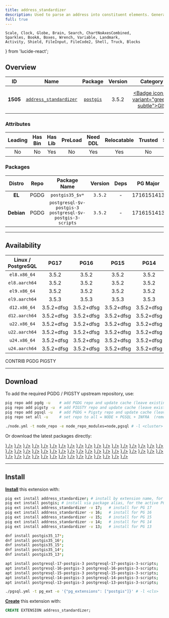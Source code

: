 ```yaml
---
title: address_standardizer
description: Used to parse an address into constituent elements. Generally used to support geocoding address normalization step.
full: true
---
```


    Scale, Clock, Globe, Brain, Search, ChartNoAxesCombined,
    Sparkles, BookA, Boxes, Wrench, Variable, Landmark,
    Activity, Shield, FileInput, FileCode2, Shell, Truck, Blocks
} from 'lucide-react';

## Overview

| <TooltipIconButton tooltip="Extension unique identifier" side="top">ID</TooltipIconButton> | <TooltipIconButton tooltip="Extension name" side="top">Name</TooltipIconButton> | <TooltipIconButton tooltip="Package name for installation" side="top">Package</TooltipIconButton> | <TooltipIconButton tooltip="Latest available extension version" side="top">Version</TooltipIconButton> | <TooltipIconButton tooltip="Extension category" side="top">Category</TooltipIconButton> | <TooltipIconButton tooltip="Open source license" side="top">License</TooltipIconButton> | <TooltipIconButton tooltip="Programming language" side="top">Lang</TooltipIconButton> |
|:--------:|:--------:|:----------:|:--------------:|:---------------------------------------:|:------------------------------------------------------:|:----:|
| **1505** | [`address_standardizer`](https://git.osgeo.org/gitea/postgis/postgis) | [`postgis`](/ext/postgis) | 3.5.2 | <a href="/ext/gis" className="no-underline"><Badge icon={<Globe />} variant="green-subtle">GIS</Badge></a> | <a href="/ext/list/license#gpl-20" className="no-underline"><Badge icon={<Scale />} variant="amber-subtle">GPL-2.0</Badge></a> | <a href="/ext/list/lang#c"><Badge icon={<FileCode2 />} variant="blue-subtle">C</Badge></a> |

### Attributes

| <TooltipIconButton tooltip="The Primary Leading extension in the Package" side="top">Leading</TooltipIconButton> | <TooltipIconButton tooltip="Contains binary utils" side="top">Has Bin</TooltipIconButton> | <TooltipIconButton tooltip="Contains .so shared library files" side="top">Has Lib</TooltipIconButton> | <TooltipIconButton tooltip="Requires preloading via shared_preload_libraries" side="top">PreLoad</TooltipIconButton> | <TooltipIconButton tooltip="Requires CREATE EXTENSION DDL command" side="top">Need DDL</TooltipIconButton> | <TooltipIconButton tooltip="Can be installed in any schema" side="top">Relocatable</TooltipIconButton> | <TooltipIconButton tooltip="Can be created by non-superuser" side="top">Trusted</TooltipIconButton> | <TooltipIconButton tooltip="Schemas used by this extension" side="top">Schemas</TooltipIconButton> |
|:-------:|:-------:|:-------:|:-------:|:--------:|:-----------:|:-------:|:-------:|
| No | No | Yes | No | Yes | Yes | No | - |

### Packages

| <TooltipIconButton tooltip="Linux distribution family, EL or Debian" side="top">Distro</TooltipIconButton> | <TooltipIconButton tooltip="Package repository" side="top">Repo</TooltipIconButton> | <TooltipIconButton tooltip="The RPM/DEB Package Name Pattern (replace $v with real pg major)" side="top">Package Name</TooltipIconButton> | <TooltipIconButton tooltip="Latest package version" side="top">Version</TooltipIconButton> | <TooltipIconButton tooltip="RPM/DEB Package dependencies" side="top">Deps</TooltipIconButton> | <TooltipIconButton tooltip="Available in these PostgreSQL Major Versions" side="top">PG Major</TooltipIconButton> |
|:----------:|:--------:|:------------------------:|:-----------:|:------------:|:------------------:|
|   **EL**   | <Badge variant="blue-subtle"><span className="font-bold">PGDG</span></Badge> | `postgis35_$v*` | `3.5.2` | - | <Badge variant="green-subtle">17</Badge><Badge variant="green-subtle">16</Badge><Badge variant="green-subtle">15</Badge><Badge variant="green-subtle">14</Badge><Badge variant="green-subtle">13</Badge> |
| **Debian** | <Badge variant="blue-subtle"><span className="font-bold">PGDG</span></Badge> | `postgresql-$v-postgis-3 postgresql-$v-postgis-3-scripts` | `3.5.2` | - | <Badge variant="green-subtle">17</Badge><Badge variant="green-subtle">16</Badge><Badge variant="green-subtle">15</Badge><Badge variant="green-subtle">14</Badge><Badge variant="green-subtle">13</Badge> |



------

## Availability

| <TooltipIconButton tooltip="Linux Distro Arch / PostgreSQL Major Version" side="top">Linux / PostgreSQL </TooltipIconButton> | **PG17** | **PG16** | **PG15** | **PG14** | **PG13** |
|:-----:|:-----:|:-----:|:-----:|:-----:|:-----:|
| `el8.x86_64` | <Badge variant="blue-subtle">3.5.2</Badge> | <Badge variant="blue-subtle">3.5.2</Badge> | <Badge variant="blue-subtle">3.5.2</Badge> | <Badge variant="blue-subtle">3.5.2</Badge> | <Badge variant="blue-subtle">3.5.2</Badge> |
| `el8.aarch64` | <Badge variant="blue-subtle">3.5.2</Badge> | <Badge variant="blue-subtle">3.5.2</Badge> | <Badge variant="blue-subtle">3.5.2</Badge> | <Badge variant="blue-subtle">3.5.2</Badge> | <Badge variant="blue-subtle">3.5.2</Badge> |
| `el9.x86_64` | <Badge variant="blue-subtle">3.5.2</Badge> | <Badge variant="blue-subtle">3.5.2</Badge> | <Badge variant="blue-subtle">3.5.2</Badge> | <Badge variant="blue-subtle">3.5.2</Badge> | <Badge variant="blue-subtle">3.5.2</Badge> |
| `el9.aarch64` | <Badge variant="blue-subtle">3.5.3</Badge> | <Badge variant="blue-subtle">3.5.3</Badge> | <Badge variant="blue-subtle">3.5.3</Badge> | <Badge variant="blue-subtle">3.5.3</Badge> | <Badge variant="blue-subtle">3.5.2</Badge> |
| `d12.x86_64` | <Badge variant="blue-subtle">3.5.2+dfsg</Badge> | <Badge variant="blue-subtle">3.5.2+dfsg</Badge> | <Badge variant="blue-subtle">3.5.2+dfsg</Badge> | <Badge variant="blue-subtle">3.5.2+dfsg</Badge> | <Badge variant="blue-subtle">3.5.2+dfsg</Badge> |
| `d12.aarch64` | <Badge variant="blue-subtle">3.5.2+dfsg</Badge> | <Badge variant="blue-subtle">3.5.2+dfsg</Badge> | <Badge variant="blue-subtle">3.5.2+dfsg</Badge> | <Badge variant="blue-subtle">3.5.2+dfsg</Badge> | <Badge variant="blue-subtle">3.5.2+dfsg</Badge> |
| `u22.x86_64` | <Badge variant="blue-subtle">3.5.2+dfsg</Badge> | <Badge variant="blue-subtle">3.5.2+dfsg</Badge> | <Badge variant="blue-subtle">3.5.2+dfsg</Badge> | <Badge variant="blue-subtle">3.5.2+dfsg</Badge> | <Badge variant="blue-subtle">3.5.2+dfsg</Badge> |
| `u22.aarch64` | <Badge variant="blue-subtle">3.5.2+dfsg</Badge> | <Badge variant="blue-subtle">3.5.2+dfsg</Badge> | <Badge variant="blue-subtle">3.5.2+dfsg</Badge> | <Badge variant="blue-subtle">3.5.2+dfsg</Badge> | <Badge variant="blue-subtle">3.5.2+dfsg</Badge> |
| `u24.x86_64` | <Badge variant="blue-subtle">3.5.2+dfsg</Badge> | <Badge variant="blue-subtle">3.5.2+dfsg</Badge> | <Badge variant="blue-subtle">3.5.2+dfsg</Badge> | <Badge variant="blue-subtle">3.5.2+dfsg</Badge> | <Badge variant="blue-subtle">3.5.2+dfsg</Badge> |
| `u24.aarch64` | <Badge variant="blue-subtle">3.5.2+dfsg</Badge> | <Badge variant="blue-subtle">3.5.2+dfsg</Badge> | <Badge variant="blue-subtle">3.5.2+dfsg</Badge> | <Badge variant="blue-subtle">3.5.2+dfsg</Badge> | <Badge variant="blue-subtle">3.5.2+dfsg</Badge> |

<Badge variant="green-subtle"><span className="font-black">CONTRIB</span></Badge> <Badge variant="blue-subtle"><span className="font-black">PGDG</span></Badge> <Badge variant="amber-subtle"><span className="font-black">PIGSTY</span></Badge>

------

## Download

To add the required PGDG / PIGSTY upstream repository, use:

```bash tab="pig"
pig repo add pgdg -u    # add PGDG repo and update cache (leave existing repos)
pig repo add pigsty -u  # add PIGSTY repo and update cache (leave existing repos)
pig repo add pgsql -u   # add PGDG + Pigsty repo and update cache (leave existing repos)
pig repo set all -u     # set repo to all = NODE + PGSQL + INFRA  (remove existing repos)
```
```bash tab="pigsty"
./node.yml -t node_repo -e node_repo_modules=node,pgsql # -l <cluster>
```

Or download the latest packages directly:

<Files>
    <Folder name="el8.x86_64">
        <a href="https://download.postgresql.org/pub/repos/yum/17/redhat/rhel-8-x86_64/postgis35_17-3.5.2-1PGDG.rhel8.x86_64.rpm"><File name="postgis35_17-3.5.2-1PGDG.rhel8.x86_64.rpm" icon={<Package className="text-emerald-500" />} /></a>
        <a href="https://download.postgresql.org/pub/repos/yum/16/redhat/rhel-8-x86_64/postgis35_16-3.5.2-1PGDG.rhel8.x86_64.rpm"><File name="postgis35_16-3.5.2-1PGDG.rhel8.x86_64.rpm" icon={<Package className="text-emerald-500" />} /></a>
        <a href="https://download.postgresql.org/pub/repos/yum/15/redhat/rhel-8-x86_64/postgis35_15-3.5.2-1PGDG.rhel8.x86_64.rpm"><File name="postgis35_15-3.5.2-1PGDG.rhel8.x86_64.rpm" icon={<Package className="text-emerald-500" />} /></a>
        <a href="https://download.postgresql.org/pub/repos/yum/14/redhat/rhel-8-x86_64/postgis35_14-3.5.2-1PGDG.rhel8.x86_64.rpm"><File name="postgis35_14-3.5.2-1PGDG.rhel8.x86_64.rpm" icon={<Package className="text-emerald-500" />} /></a>
        <a href="https://download.postgresql.org/pub/repos/yum/13/redhat/rhel-8-x86_64/postgis35_13-3.5.2-1PGDG.rhel8.x86_64.rpm"><File name="postgis35_13-3.5.2-1PGDG.rhel8.x86_64.rpm" icon={<Package className="text-emerald-500" />} /></a>
    </Folder>
    <Folder name="el8.aarch64">
        <a href="https://download.postgresql.org/pub/repos/yum/17/redhat/rhel-8-aarch64/postgis35_17-3.5.2-1PGDG.rhel8.aarch64.rpm"><File name="postgis35_17-3.5.2-1PGDG.rhel8.aarch64.rpm" icon={<Package className="text-orange-500" />} /></a>
        <a href="https://download.postgresql.org/pub/repos/yum/16/redhat/rhel-8-aarch64/postgis35_16-3.5.2-1PGDG.rhel8.aarch64.rpm"><File name="postgis35_16-3.5.2-1PGDG.rhel8.aarch64.rpm" icon={<Package className="text-orange-500" />} /></a>
        <a href="https://download.postgresql.org/pub/repos/yum/15/redhat/rhel-8-aarch64/postgis35_15-3.5.2-1PGDG.rhel8.aarch64.rpm"><File name="postgis35_15-3.5.2-1PGDG.rhel8.aarch64.rpm" icon={<Package className="text-orange-500" />} /></a>
        <a href="https://download.postgresql.org/pub/repos/yum/14/redhat/rhel-8-aarch64/postgis35_14-3.5.2-1PGDG.rhel8.aarch64.rpm"><File name="postgis35_14-3.5.2-1PGDG.rhel8.aarch64.rpm" icon={<Package className="text-orange-500" />} /></a>
        <a href="https://download.postgresql.org/pub/repos/yum/13/redhat/rhel-8-aarch64/postgis35_13-3.5.2-1PGDG.rhel8.aarch64.rpm"><File name="postgis35_13-3.5.2-1PGDG.rhel8.aarch64.rpm" icon={<Package className="text-orange-500" />} /></a>
    </Folder>
    <Folder name="el9.x86_64">
        <a href="https://download.postgresql.org/pub/repos/yum/17/redhat/rhel-9-x86_64/postgis35_17-3.5.2-1PGDG.rhel9.x86_64.rpm"><File name="postgis35_17-3.5.2-1PGDG.rhel9.x86_64.rpm" icon={<Package className="text-emerald-500" />} /></a>
        <a href="https://download.postgresql.org/pub/repos/yum/16/redhat/rhel-9-x86_64/postgis35_16-3.5.2-1PGDG.rhel9.x86_64.rpm"><File name="postgis35_16-3.5.2-1PGDG.rhel9.x86_64.rpm" icon={<Package className="text-emerald-500" />} /></a>
        <a href="https://download.postgresql.org/pub/repos/yum/15/redhat/rhel-9-x86_64/postgis35_15-3.5.2-1PGDG.rhel9.x86_64.rpm"><File name="postgis35_15-3.5.2-1PGDG.rhel9.x86_64.rpm" icon={<Package className="text-emerald-500" />} /></a>
        <a href="https://download.postgresql.org/pub/repos/yum/14/redhat/rhel-9-x86_64/postgis35_14-3.5.2-1PGDG.rhel9.x86_64.rpm"><File name="postgis35_14-3.5.2-1PGDG.rhel9.x86_64.rpm" icon={<Package className="text-emerald-500" />} /></a>
        <a href="https://download.postgresql.org/pub/repos/yum/13/redhat/rhel-9-x86_64/postgis35_13-3.5.2-1PGDG.rhel9.x86_64.rpm"><File name="postgis35_13-3.5.2-1PGDG.rhel9.x86_64.rpm" icon={<Package className="text-emerald-500" />} /></a>
    </Folder>
    <Folder name="el9.aarch64">
        <a href="https://download.postgresql.org/pub/repos/yum/17/redhat/rhel-9-aarch64/postgis35_17-3.5.3-1PGDG.rhel9.aarch64.rpm"><File name="postgis35_17-3.5.3-1PGDG.rhel9.aarch64.rpm" icon={<Package className="text-orange-500" />} /></a>
        <a href="https://download.postgresql.org/pub/repos/yum/16/redhat/rhel-9-aarch64/postgis35_16-3.5.3-1PGDG.rhel9.aarch64.rpm"><File name="postgis35_16-3.5.3-1PGDG.rhel9.aarch64.rpm" icon={<Package className="text-orange-500" />} /></a>
        <a href="https://download.postgresql.org/pub/repos/yum/15/redhat/rhel-9-aarch64/postgis35_15-3.5.3-1PGDG.rhel9.aarch64.rpm"><File name="postgis35_15-3.5.3-1PGDG.rhel9.aarch64.rpm" icon={<Package className="text-orange-500" />} /></a>
        <a href="https://download.postgresql.org/pub/repos/yum/14/redhat/rhel-9-aarch64/postgis35_14-3.5.3-1PGDG.rhel9.aarch64.rpm"><File name="postgis35_14-3.5.3-1PGDG.rhel9.aarch64.rpm" icon={<Package className="text-orange-500" />} /></a>
        <a href="https://download.postgresql.org/pub/repos/yum/13/redhat/rhel-9-aarch64/postgis35_13-3.5.2-1PGDG.rhel9.aarch64.rpm"><File name="postgis35_13-3.5.2-1PGDG.rhel9.aarch64.rpm" icon={<Package className="text-orange-500" />} /></a>
    </Folder>
    <Folder name="d12.x86_64">
        <a href="https://apt.postgresql.org/pub/repos/apt/pool/main/p/postgis/postgresql-17-postgis-3_3.5.2+dfsg-1.pgdg120+1_arm64.deb"><File name="postgresql-17-postgis-3_3.5.2+dfsg-1.pgdg120+1_arm64.deb" icon={<Box className="text-emerald-500" />} /></a>
        <a href="https://apt.postgresql.org/pub/repos/apt/pool/main/p/postgis/postgresql-16-postgis-3_3.5.2+dfsg-1.pgdg120+1_arm64.deb"><File name="postgresql-16-postgis-3_3.5.2+dfsg-1.pgdg120+1_arm64.deb" icon={<Box className="text-emerald-500" />} /></a>
        <a href="https://apt.postgresql.org/pub/repos/apt/pool/main/p/postgis/postgresql-15-postgis-3_3.5.2+dfsg-1.pgdg120+1_arm64.deb"><File name="postgresql-15-postgis-3_3.5.2+dfsg-1.pgdg120+1_arm64.deb" icon={<Box className="text-emerald-500" />} /></a>
        <a href="https://apt.postgresql.org/pub/repos/apt/pool/main/p/postgis/postgresql-14-postgis-3_3.5.2+dfsg-1.pgdg120+1_arm64.deb"><File name="postgresql-14-postgis-3_3.5.2+dfsg-1.pgdg120+1_arm64.deb" icon={<Box className="text-emerald-500" />} /></a>
        <a href="https://apt.postgresql.org/pub/repos/apt/pool/main/p/postgis/postgresql-13-postgis-3_3.5.2+dfsg-1.pgdg120+1_arm64.deb"><File name="postgresql-13-postgis-3_3.5.2+dfsg-1.pgdg120+1_arm64.deb" icon={<Box className="text-emerald-500" />} /></a>
    </Folder>
    <Folder name="d12.aarch64">
        <a href="https://apt.postgresql.org/pub/repos/apt/pool/main/p/postgis/postgresql-17-postgis-3_3.5.2+dfsg-1.pgdg120+1_amd64.deb"><File name="postgresql-17-postgis-3_3.5.2+dfsg-1.pgdg120+1_amd64.deb" icon={<Box className="text-orange-500" />} /></a>
        <a href="https://apt.postgresql.org/pub/repos/apt/pool/main/p/postgis/postgresql-16-postgis-3_3.5.2+dfsg-1.pgdg120+1_amd64.deb"><File name="postgresql-16-postgis-3_3.5.2+dfsg-1.pgdg120+1_amd64.deb" icon={<Box className="text-orange-500" />} /></a>
        <a href="https://apt.postgresql.org/pub/repos/apt/pool/main/p/postgis/postgresql-15-postgis-3_3.5.2+dfsg-1.pgdg120+1_amd64.deb"><File name="postgresql-15-postgis-3_3.5.2+dfsg-1.pgdg120+1_amd64.deb" icon={<Box className="text-orange-500" />} /></a>
        <a href="https://apt.postgresql.org/pub/repos/apt/pool/main/p/postgis/postgresql-14-postgis-3_3.5.2+dfsg-1.pgdg120+1_amd64.deb"><File name="postgresql-14-postgis-3_3.5.2+dfsg-1.pgdg120+1_amd64.deb" icon={<Box className="text-orange-500" />} /></a>
        <a href="https://apt.postgresql.org/pub/repos/apt/pool/main/p/postgis/postgresql-13-postgis-3_3.5.2+dfsg-1.pgdg120+1_amd64.deb"><File name="postgresql-13-postgis-3_3.5.2+dfsg-1.pgdg120+1_amd64.deb" icon={<Box className="text-orange-500" />} /></a>
    </Folder>
    <Folder name="u22.x86_64">
        <a href="https://apt.postgresql.org/pub/repos/apt/pool/main/p/postgis/postgresql-17-postgis-3_3.5.2+dfsg-1.pgdg22.04+1_amd64.deb"><File name="postgresql-17-postgis-3_3.5.2+dfsg-1.pgdg22.04+1_amd64.deb" icon={<Box className="text-emerald-500" />} /></a>
        <a href="https://apt.postgresql.org/pub/repos/apt/pool/main/p/postgis/postgresql-16-postgis-3_3.5.2+dfsg-1.pgdg22.04+1_amd64.deb"><File name="postgresql-16-postgis-3_3.5.2+dfsg-1.pgdg22.04+1_amd64.deb" icon={<Box className="text-emerald-500" />} /></a>
        <a href="https://apt.postgresql.org/pub/repos/apt/pool/main/p/postgis/postgresql-15-postgis-3_3.5.2+dfsg-1.pgdg22.04+1_amd64.deb"><File name="postgresql-15-postgis-3_3.5.2+dfsg-1.pgdg22.04+1_amd64.deb" icon={<Box className="text-emerald-500" />} /></a>
        <a href="https://apt.postgresql.org/pub/repos/apt/pool/main/p/postgis/postgresql-14-postgis-3_3.5.2+dfsg-1.pgdg22.04+1_amd64.deb"><File name="postgresql-14-postgis-3_3.5.2+dfsg-1.pgdg22.04+1_amd64.deb" icon={<Box className="text-emerald-500" />} /></a>
        <a href="https://apt.postgresql.org/pub/repos/apt/pool/main/p/postgis/postgresql-13-postgis-3_3.5.2+dfsg-1.pgdg22.04+1_amd64.deb"><File name="postgresql-13-postgis-3_3.5.2+dfsg-1.pgdg22.04+1_amd64.deb" icon={<Box className="text-emerald-500" />} /></a>
    </Folder>
    <Folder name="u22.aarch64">
        <a href="https://apt.postgresql.org/pub/repos/apt/pool/main/p/postgis/postgresql-17-postgis-3_3.5.2+dfsg-1.pgdg22.04+1_arm64.deb"><File name="postgresql-17-postgis-3_3.5.2+dfsg-1.pgdg22.04+1_arm64.deb" icon={<Box className="text-orange-500" />} /></a>
        <a href="https://apt.postgresql.org/pub/repos/apt/pool/main/p/postgis/postgresql-16-postgis-3_3.5.2+dfsg-1.pgdg22.04+1_arm64.deb"><File name="postgresql-16-postgis-3_3.5.2+dfsg-1.pgdg22.04+1_arm64.deb" icon={<Box className="text-orange-500" />} /></a>
        <a href="https://apt.postgresql.org/pub/repos/apt/pool/main/p/postgis/postgresql-15-postgis-3_3.5.2+dfsg-1.pgdg22.04+1_arm64.deb"><File name="postgresql-15-postgis-3_3.5.2+dfsg-1.pgdg22.04+1_arm64.deb" icon={<Box className="text-orange-500" />} /></a>
        <a href="https://apt.postgresql.org/pub/repos/apt/pool/main/p/postgis/postgresql-14-postgis-3_3.5.2+dfsg-1.pgdg22.04+1_arm64.deb"><File name="postgresql-14-postgis-3_3.5.2+dfsg-1.pgdg22.04+1_arm64.deb" icon={<Box className="text-orange-500" />} /></a>
        <a href="https://apt.postgresql.org/pub/repos/apt/pool/main/p/postgis/postgresql-13-postgis-3_3.5.2+dfsg-1.pgdg22.04+1_arm64.deb"><File name="postgresql-13-postgis-3_3.5.2+dfsg-1.pgdg22.04+1_arm64.deb" icon={<Box className="text-orange-500" />} /></a>
    </Folder>
    <Folder name="u24.x86_64">
        <a href="https://apt.postgresql.org/pub/repos/apt/pool/main/p/postgis/postgresql-17-postgis-3_3.5.2+dfsg-1.pgdg24.04+1_amd64.deb"><File name="postgresql-17-postgis-3_3.5.2+dfsg-1.pgdg24.04+1_amd64.deb" icon={<Box className="text-emerald-500" />} /></a>
        <a href="https://apt.postgresql.org/pub/repos/apt/pool/main/p/postgis/postgresql-16-postgis-3_3.5.2+dfsg-1.pgdg24.04+1_amd64.deb"><File name="postgresql-16-postgis-3_3.5.2+dfsg-1.pgdg24.04+1_amd64.deb" icon={<Box className="text-emerald-500" />} /></a>
        <a href="https://apt.postgresql.org/pub/repos/apt/pool/main/p/postgis/postgresql-15-postgis-3_3.5.2+dfsg-1.pgdg24.04+1_amd64.deb"><File name="postgresql-15-postgis-3_3.5.2+dfsg-1.pgdg24.04+1_amd64.deb" icon={<Box className="text-emerald-500" />} /></a>
        <a href="https://apt.postgresql.org/pub/repos/apt/pool/main/p/postgis/postgresql-14-postgis-3_3.5.2+dfsg-1.pgdg24.04+1_amd64.deb"><File name="postgresql-14-postgis-3_3.5.2+dfsg-1.pgdg24.04+1_amd64.deb" icon={<Box className="text-emerald-500" />} /></a>
        <a href="https://apt.postgresql.org/pub/repos/apt/pool/main/p/postgis/postgresql-13-postgis-3_3.5.2+dfsg-1.pgdg24.04+1_amd64.deb"><File name="postgresql-13-postgis-3_3.5.2+dfsg-1.pgdg24.04+1_amd64.deb" icon={<Box className="text-emerald-500" />} /></a>
    </Folder>
    <Folder name="u24.aarch64">
        <a href="https://apt.postgresql.org/pub/repos/apt/pool/main/p/postgis/postgresql-17-postgis-3_3.5.2+dfsg-1.pgdg24.04+1_arm64.deb"><File name="postgresql-17-postgis-3_3.5.2+dfsg-1.pgdg24.04+1_arm64.deb" icon={<Box className="text-orange-500" />} /></a>
        <a href="https://apt.postgresql.org/pub/repos/apt/pool/main/p/postgis/postgresql-16-postgis-3_3.5.2+dfsg-1.pgdg24.04+1_arm64.deb"><File name="postgresql-16-postgis-3_3.5.2+dfsg-1.pgdg24.04+1_arm64.deb" icon={<Box className="text-orange-500" />} /></a>
        <a href="https://apt.postgresql.org/pub/repos/apt/pool/main/p/postgis/postgresql-15-postgis-3_3.5.2+dfsg-1.pgdg24.04+1_arm64.deb"><File name="postgresql-15-postgis-3_3.5.2+dfsg-1.pgdg24.04+1_arm64.deb" icon={<Box className="text-orange-500" />} /></a>
        <a href="https://apt.postgresql.org/pub/repos/apt/pool/main/p/postgis/postgresql-14-postgis-3_3.5.2+dfsg-1.pgdg24.04+1_arm64.deb"><File name="postgresql-14-postgis-3_3.5.2+dfsg-1.pgdg24.04+1_arm64.deb" icon={<Box className="text-orange-500" />} /></a>
        <a href="https://apt.postgresql.org/pub/repos/apt/pool/main/p/postgis/postgresql-13-postgis-3_3.5.2+dfsg-1.pgdg24.04+1_arm64.deb"><File name="postgresql-13-postgis-3_3.5.2+dfsg-1.pgdg24.04+1_arm64.deb" icon={<Box className="text-orange-500" />} /></a>
    </Folder>
</Files>

------

## Install

[**Install**](/docs/pgsql/extension/install) this extension with:

```bash tab="pig"
pig ext install address_standardizer; # install by extension name, for the current active PG version
pig ext install postgis; # install via package alias, for the active PG version
pig ext install address_standardizer -v 17;   # install for PG 17
pig ext install address_standardizer -v 16;   # install for PG 16
pig ext install address_standardizer -v 15;   # install for PG 15
pig ext install address_standardizer -v 14;   # install for PG 14
pig ext install address_standardizer -v 13;   # install for PG 13
```
```bash tab="yum" 
dnf install postgis35_17*;
dnf install postgis35_16*;
dnf install postgis35_15*;
dnf install postgis35_14*;
dnf install postgis35_13*;
```
```bash tab="apt" 
apt install postgresql-17-postgis-3 postgresql-17-postgis-3-scripts;
apt install postgresql-16-postgis-3 postgresql-16-postgis-3-scripts;
apt install postgresql-15-postgis-3 postgresql-15-postgis-3-scripts;
apt install postgresql-14-postgis-3 postgresql-14-postgis-3-scripts;
apt install postgresql-13-postgis-3 postgresql-13-postgis-3-scripts;
```
```bash tab="ansible"
./pgsql.yml -t pg_ext -e '{"pg_extensions": ["postgis"]}' # -l <cls>
```

[**Create**](/docs/pgsql/extension/create) this extension with:

```sql
CREATE EXTENSION address_standardizer;
```


